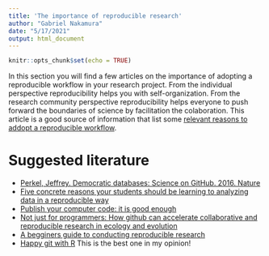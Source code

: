 ```yaml
---
title: 'The importance of reproducible research'
author: "Gabriel Nakamura"
date: "5/17/2021"
output: html_document
---
```


```r
knitr::opts_chunk$set(echo = TRUE)
```

In this section you will find a few articles on the importance of adopting a reproducible workflow in your research project. From the individual perspective reproducibility helps you with self-organization. From the research community perspective reproducibility helps everyone to push forward the boundaries of science by facilitation the colaboration. This article is a good source of information that list some [relevant reasons to addopt a reproducible workflow](https://esajournals.onlinelibrary.wiley.com/doi/10.1002/bes2.1801). 

# Suggested literature

- [Perkel, Jeffrey. Democratic databases: Science on GitHub. 2016. Nature](https://www.nature.com/news/democratic-databases-science-on-github-1.20719)
- [Five concrete reasons your students should be learning to analyzing data in a reproducible way](https://chance.amstat.org/2014/09/reproducible-paradigm/)
- [Publish your computer code: it is good enough](https://www.nature.com/news/2010/101013/pdf/467753a.pdf)
- [Not just for programmers: How github can accelerate collaborative and reproducible research in ecology and evolution](https://www.researchgate.net/publication/361991379_Not_just_for_programmers_How_GitHub_can_accelerate_collaborative_and_reproducible_research_in_ecology_and_evolution)
- [A begginers guide to conducting reproducible research](https://esajournals.onlinelibrary.wiley.com/doi/10.1002/bes2.1801)  
- [Happy git with R](https://happygitwithr.com/index.html) This is the best one in my opinion!



